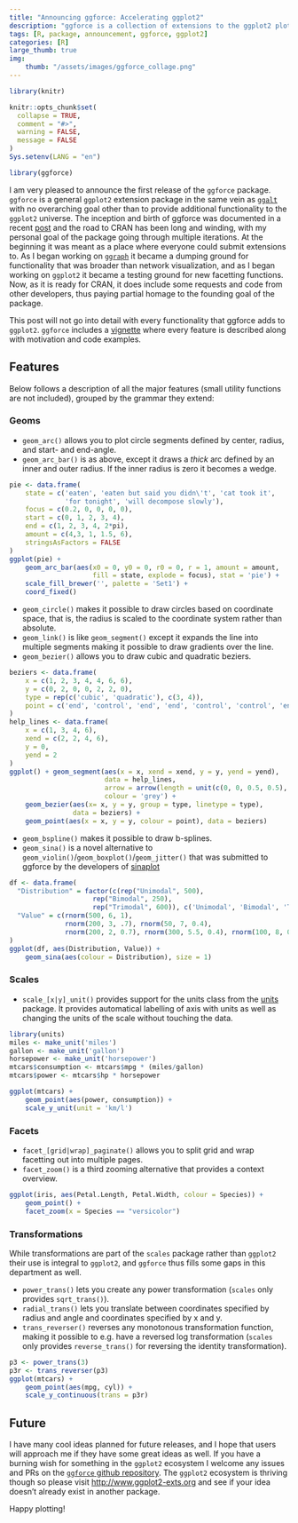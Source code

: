 ```yaml
---
title: "Announcing ggforce: Accelerating ggplot2"
description: "ggforce is a collection of extensions to the ggplot2 plotting system intended to add missing pieces, boost functionality, and break the boundaries of what's possible."
tags: [R, package, announcement, ggforce, ggplot2]
categories: [R]
large_thumb: true
img:
    thumb: "/assets/images/ggforce_collage.png"
---
```


```r
library(knitr)

knitr::opts_chunk$set(
  collapse = TRUE,
  comment = "#>",
  warning = FALSE,
  message = FALSE
)
Sys.setenv(LANG = "en")

library(ggforce)
```

I am very pleased to announce the first release of the `ggforce` package. 
`ggforce` is a general `ggplot2` extension package in the same vein as [`ggalt`](https://CRAN.R-project.org/package=ggalt) with no overarching goal 
other than to provide additional functionality to the `ggplot2` universe. The 
inception and birth of ggforce was documented in a recent 
[post]({% post_url 2016-10-31-Becoming-the-intern %}) and the road to CRAN has 
been long and winding, with my personal goal of the package going through 
multiple iterations. At the beginning it was meant as a place where everyone
could submit extensions to. As I began working on 
[`ggraph`](https://github.com/thomasp85/ggraph) it became a dumping ground for 
functionality that was broader than network visualization, and as I began 
working on `ggplot2` it became a testing ground for new facetting functions. 
Now, as it is ready for CRAN, it does include some requests and code from other
developers, thus paying partial homage to the founding goal of the package.

This post will not go into detail with every functionality that ggforce adds to
`ggplot2`. `ggforce` includes a 
[vignette](https://cran.r-project.org/web/packages/ggforce/vignettes/Visual_Guide.html) 
where every feature is described along with motivation and code examples.

## Features
Below follows a description of all the major features (small utility functions
are not included), grouped by the grammar they extend:

### Geoms
* `geom_arc()` allows you to plot circle segments defined by center, radius, and
start- and end-angle.
* `geom_arc_bar()` is as above, except it draws a *thick* arc defined by an 
inner and outer radius. If the inner radius is zero it becomes a wedge.

```r
pie <- data.frame(
    state = c('eaten', 'eaten but said you didn\'t', 'cat took it', 
              'for tonight', 'will decompose slowly'),
    focus = c(0.2, 0, 0, 0, 0),
    start = c(0, 1, 2, 3, 4),
    end = c(1, 2, 3, 4, 2*pi),
    amount = c(4,3, 1, 1.5, 6),
    stringsAsFactors = FALSE
)
ggplot(pie) + 
    geom_arc_bar(aes(x0 = 0, y0 = 0, r0 = 0, r = 1, amount = amount, 
                     fill = state, explode = focus), stat = 'pie') + 
    scale_fill_brewer('', palette = 'Set1') +
    coord_fixed()
```

* `geom_circle()` makes it possible to draw circles based on coordinate space,
that is, the radius is scaled to the coordinate system rather than absolute.
* `geom_link()` is like `geom_segment()` except it expands the line into 
multiple segments making it possible to draw gradients over the line.
* `geom_bezier()` allows you to draw cubic and quadratic beziers.

```r
beziers <- data.frame(
    x = c(1, 2, 3, 4, 4, 6, 6),
    y = c(0, 2, 0, 0, 2, 2, 0),
    type = rep(c('cubic', 'quadratic'), c(3, 4)),
    point = c('end', 'control', 'end', 'end', 'control', 'control', 'end')
)
help_lines <- data.frame(
    x = c(1, 3, 4, 6),
    xend = c(2, 2, 4, 6),
    y = 0,
    yend = 2
)
ggplot() + geom_segment(aes(x = x, xend = xend, y = y, yend = yend), 
                        data = help_lines, 
                        arrow = arrow(length = unit(c(0, 0, 0.5, 0.5), 'cm')), 
                        colour = 'grey') + 
    geom_bezier(aes(x= x, y = y, group = type, linetype = type), 
                data = beziers) + 
    geom_point(aes(x = x, y = y, colour = point), data = beziers)
```

* `geom_bspline()` makes it possible to draw b-splines.
* `geom_sina()` is a novel alternative to `geom_violin()`/`geom_boxplot()`/`geom_jitter()`
that was submitted to ggforce by the developers of 
[sinaplot](https://CRAN.R-project.org/package=sinaplot)

```r
df <- data.frame(
  "Distribution" = factor(c(rep("Unimodal", 500),
                     rep("Bimodal", 250),
                     rep("Trimodal", 600)), c('Unimodal', 'Bimodal', 'Trimodal')),
  "Value" = c(rnorm(500, 6, 1),
              rnorm(200, 3, .7), rnorm(50, 7, 0.4),
              rnorm(200, 2, 0.7), rnorm(300, 5.5, 0.4), rnorm(100, 8, 0.4))
)
ggplot(df, aes(Distribution, Value)) + 
    geom_sina(aes(colour = Distribution), size = 1)
```

### Scales
* `scale_[x|y]_unit()` provides support for the units class from the [units](https://CRAN.R-project.org/package=units) package. It provides 
automatical labelling of axis with units as well as changing the units of the 
scale without touching the data.

```r
library(units)
miles <- make_unit('miles')
gallon <- make_unit('gallon')
horsepower <- make_unit('horsepower')
mtcars$consumption <- mtcars$mpg * (miles/gallon)
mtcars$power <- mtcars$hp * horsepower

ggplot(mtcars) +
    geom_point(aes(power, consumption)) +
    scale_y_unit(unit = 'km/l')
```

### Facets
* `facet_[grid|wrap]_paginate()` allows you to split grid and wrap facetting out
into multiple pages.
* `facet_zoom()` is a third zooming alternative that provides a context 
overview.

```r
ggplot(iris, aes(Petal.Length, Petal.Width, colour = Species)) +
    geom_point() +
    facet_zoom(x = Species == "versicolor")
```

### Transformations
While transformations are part of the `scales` package rather than `ggplot2` 
their use is integral to `ggplot2`, and `ggforce` thus fills some gaps in this
department as well.

* `power_trans()` lets you create any power transformation (`scales` only 
provides `sqrt_trans()`).
* `radial_trans()` lets you translate between coordinates specified by radius 
and angle and coordinates specified by x and y.
* `trans_reverser()` reverses any monotonous transformation function, making it
possible to e.g. have a reversed log transformation (`scales` only provides
`reverse_trans()` for reversing the identity transformation).

```r
p3 <- power_trans(3)
p3r <- trans_reverser(p3)
ggplot(mtcars) + 
    geom_point(aes(mpg, cyl)) + 
    scale_y_continuous(trans = p3r)
```

## Future
I have many cool ideas planned for future releases, and I hope that users will
approach me if they have some great ideas as well. If you have a burning wish 
for something in the `ggplot2` ecosystem I welcome any issues and PRs on the
[`ggforce` github repository](https://github.com/thomasp85/ggforce). The 
`ggplot2` ecosystem is thriving though so please visit 
<http://www.ggplot2-exts.org> and see if your idea doesn't already exist in 
another package.

Happy plotting!

